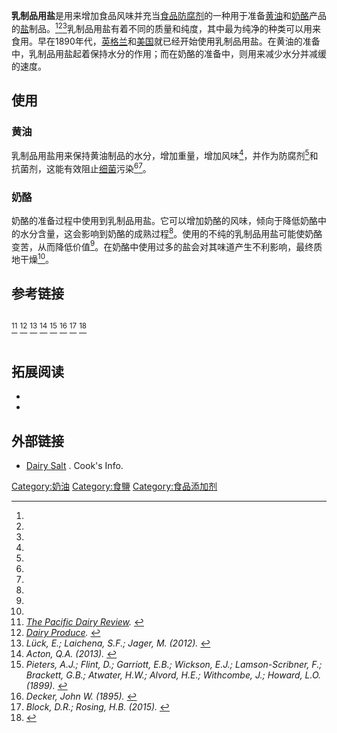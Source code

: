 {{request translation|time=2016-09-04T10:31:51+00:00}}
'''乳制品用盐'''是用来增加食品风味并充当[[防腐剂|食品防腐剂]]的一种用于准备[[黄油|黄油]]和[[奶酪|奶酪]]产品的[[盐|盐]]制品。<ref name="Bulletin 1895"/><ref name="Pieters Flint Garriott Wickson 1899"/><ref name="Block Rosing 2015"/>乳制品用盐有着不同的质量和纯度，其中最为纯净的种类可以用来食用。早在1890年代，[[英格兰|英格兰]]和[[美国|美国]]就已经开始使用乳制品用盐。在黄油的准备中，乳制品用盐起着保持水分的作用；而在奶酪的准备中，则用来减少水分并减缓{{link-en|奶酪成熟|Cheese ripening}}的速度。

== 使用 ==
=== 黄油 ===
乳制品用盐用来保持黄油制品的水分，增加重量，增加风味<ref name="Saylor Publishing Company 1914"/>，并作为防腐剂<ref name="Chicago Produce Company 1916"/>和抗菌剂，这能有效阻止[[细菌|细菌]]污染<ref name="Lück Laichena Jager 2012"/><ref name="Acton 2013"/>。

=== 奶酪 ===
奶酪的准备过程中使用到乳制品用盐。它可以增加奶酪的风味，倾向于降低奶酪中的水分含量，这会影响到奶酪的成熟过程<ref name="Pieters Flint Garriott Wickson 1899"/>。使用的不纯的乳制品用盐可能使奶酪变苦，从而降低价值<ref name="Pieters Flint Garriott Wickson 1899"/>。在奶酪中使用过多的盐会对其味道产生不利影响，最终质地干燥<ref name="Decker 1895"/>。

== 参考链接 ==
<div class="reflist columns references-column-width" style="-moz-column-width: 30em; -webkit-column-width: 30em; column-width: 30em; list-style-type: decimal;">
<references>
<ref name="Saylor Publishing Company 1914"><cite class="citation book">[http://books.google.com/books?id=YcU5AQAAMAAJ&pg=PA385 ''The Pacific Dairy Review'']. </cite></ref>
<ref name="Chicago Produce Company 1916"><cite class="citation book">[http://books.google.com/books?id=EkM6AQAAMAAJ&pg=PP101 ''Dairy Produce'']. </cite></ref>
<ref name="Lück Laichena Jager 2012"><cite class="citation book">Lück, E.; Laichena, S.F.; Jager, M. (2012). </cite></ref>
<ref name="Acton 2013"><cite class="citation book">Acton, Q.A. (2013). </cite></ref>
<ref name="Pieters Flint Garriott Wickson 1899"><cite class="citation book">Pieters, A.J.; Flint, D.; Garriott, E.B.; Wickson, E.J.; Lamson-Scribner, F.; Brackett, G.B.; Atwater, H.W.; Alvord, H.E.; Withcombe, J.; Howard, L.O. (1899). </cite></ref>
<ref name="Decker 1895"><cite class="citation web">Decker, John W. (1895). </cite></ref>
<ref name="Block Rosing 2015"><cite class="citation book">Block, D.R.; Rosing, H.B. (2015). </cite></ref>
<ref name="Bulletin 1895">{{cite book | url=https://books.google.com/books?id=XD5NAAAAYAAJ&pg=RA6-PA57 | title=Bulletin |chapter= A Study of Dairy Salt | publisher=Democrat Company, state printers | work=Volumes 43–79 | date=1895 | accessdate=17 November 2015 | pages=3–45}}</ref>
</references></div>

== 拓展阅读 ==
* {{Cite book|url=http://books.google.com/books?id=esHIGwAACAAJ|title=A Study of Dairy Salt|last=Woll|first=F.W.|publisher=University of Wisconsin, Agricultural Experiment Station|year=1899|series=Bulletin (University of Wisconsin. Agricultural Experiment Station)}}
* {{Cite book|url=https://books.google.com/books?id=4nZXAAAAMAAJ&q=%22Dairy+salt%22&dq=%22Dairy+salt%22|title=The salt industry in India|last=Aggarwal|first=S.C.|publisher=Controller of Publications|year=1977|pages=395, 532}}

== 外部链接 ==
* [http://www.cooksinfo.com/dairy-salt Dairy Salt] {{Wayback|url=http://www.cooksinfo.com/dairy-salt |date=20210419091542 }}. Cook's Info.



[[Category:奶油|Category:奶油]]
[[Category:食鹽|Category:食鹽]]
[[Category:食品添加剂|Category:食品添加剂]]